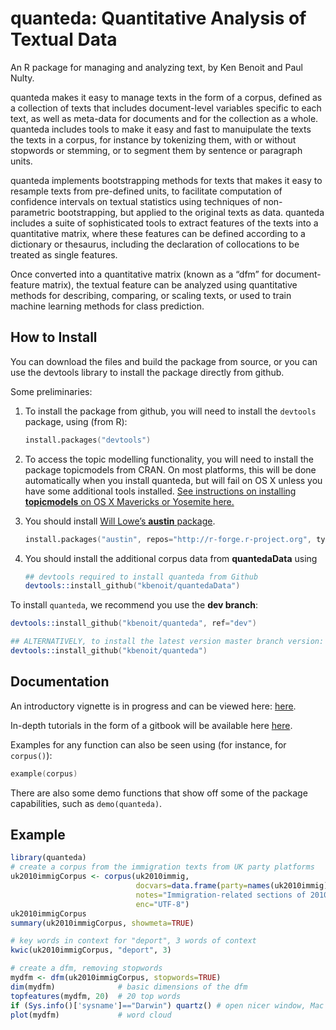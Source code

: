 quanteda: Quantitative Analysis of Textual Data
===============================================

An R package for managing and analyzing text, by Ken Benoit and Paul Nulty.

quanteda makes it easy to manage texts in the form of a
corpus, defined as a collection of texts that includes document-level
variables specific to each text, as well as meta-data for documents
and for the collection as a whole. quanteda includes tools to make it
easy and fast to manuipulate the texts the texts in a corpus, for
instance by tokenizing them, with or without stopwords or stemming, or
to segment them by sentence or paragraph units. 

quanteda implements
bootstrapping methods for texts that makes it easy to resample texts
from pre-defined units, to facilitate computation of confidence
intervals on textual statistics using techniques of non-parametric
bootstrapping, but applied to the original texts as data. quanteda
includes a suite of sophisticated tools to extract features of the
texts into a quantitative matrix, where these features can be defined
according to a dictionary or thesaurus, including the declaration of
collocations to be treated as single features. 

Once converted into a
quantitative matrix (known as a "dfm" for document-feature matrix),
the textual feature can be analyzed using quantitative methods for
describing, comparing, or scaling texts, or used to train machine
learning methods for class prediction.


How to Install
--------------

You can download the files and build the package from source, or you can use the devtools library to install the package directly from github.

Some preliminaries:

1.  To install the package from github, you will need to install the `devtools` package, using (from R):

    ```S
    install.packages("devtools")
    ```

2.  To access the topic modelling functionality, you will need to install the package topicmodels from CRAN.  On most platforms, this will be done automatically when you install quanteda, but will fail on OS X unless you 
have some additional tools installed.  [See instructions on installing **topicmodels** on OS X Mavericks or Yosemite here.](http://www.kenbenoit.net/how-to-install-the-r-package-topicmodels-on-os-x/)

3.  You should install [Will Lowe's **austin** package](http://conjugateprior.org/software/austin/).

    ```S
    install.packages("austin", repos="http://r-forge.r-project.org", type="source")
    ```

4.  You should install the additional corpus data from **quantedaData** using

    ```S
    ## devtools required to install quanteda from Github
    devtools::install_github("kbenoit/quantedaData")
    ```

To install `quanteda`, we recommend you use the **dev branch**:

```S
devtools::install_github("kbenoit/quanteda", ref="dev")

## ALTERNATIVELY, to install the latest version master branch version:
devtools::install_github("kbenoit/quanteda")
```

Documentation
-------------

An introductory vignette is in progress and can be viewed here: [here](http://pnulty.github.io).

In-depth tutorials in the form of a gitbook will be available here [here](http://kbenoit.github.io/quanteda).

Examples for any function can also be seen using (for instance, for `corpus()`):
```S
example(corpus)
```

There are also some demo functions that show off some of the package capabilities, such 
as `demo(quanteda)`.


Example
-------

```r
library(quanteda)
# create a corpus from the immigration texts from UK party platforms
uk2010immigCorpus <- corpus(uk2010immig,
                            docvars=data.frame(party=names(uk2010immig)),
                            notes="Immigration-related sections of 2010 UK party manifestos",
                            enc="UTF-8")
uk2010immigCorpus
summary(uk2010immigCorpus, showmeta=TRUE)

# key words in context for "deport", 3 words of context
kwic(uk2010immigCorpus, "deport", 3)

# create a dfm, removing stopwords
mydfm <- dfm(uk2010immigCorpus, stopwords=TRUE)
dim(mydfm)              # basic dimensions of the dfm
topfeatures(mydfm, 20)  # 20 top words
if (Sys.info()['sysname']=="Darwin") quartz() # open nicer window, Mac only
plot(mydfm)             # word cloud     
```


